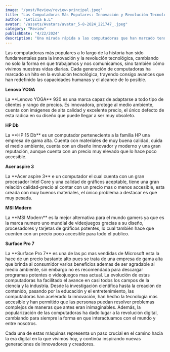 ```yaml
---
image: "/post/Review/review-principal.jpeg"
title: "Las Computadoras Más Populares: Innovación y Revolución Tecnológica"
author: "Leticia E.L"
avatar: "/assets/Avatars/avatar_5-8-2024_221747_.jpeg"
category: "Review"
publishDate: "4/22/2024"
description: "Una mirada rápida a las computadoras que han marcado tendencia y cambiado el mundo de la tecnología."
---
```


<Parrafo>

Las computadoras más populares a lo largo de la historia han sido fundamentales para la innovación y la revolución tecnológica, cambiando no solo la forma en que trabajamos y nos comunicamos, sino también cómo vivimos nuestras vidas diarias. Cada generación de computadoras ha marcado un hito en la evolución tecnológica, trayendo consigo avances que han redefinido las capacidades humanas y el alcance de lo posible.

</Parrafo>

<SubSeccion> **Lenovo YOGA**</SubSeccion>

<ImageMDX src="/post/Review/review1.jpg" alt="Review" width={800} height={400} />

<Parrafo>
  La **Lenovo YOGA** 920 es una marca capaz de adaptarse a todo tipo de clientes y rango de precios. Es innovadora, protege al
  medio ambiente, cuenta con imágenes de alta calidad y excelente precio, el único defecto de esta radica en su diseño que puede
  llegar a ser muy obsoleto.
</Parrafo>

<SubSeccion> **HP Db**</SubSeccion>
<ImageMDX src="/post/Review/review2.jpg" alt="Review" width={800} height={400} />

<Parrafo>
  La **HP 15 Db** es un computador perteneciente a la familia HP una empresa de gama alta. Cuenta con materiales de muy buena
  calidad, cuida el medio ambiente, cuenta con un diseño innovador y moderno y una gran reputación, aunque cuenta con un precio
  muy elevado que lo hace poco accesible.
</Parrafo>

<SubSeccion> **Acer aspire 3**</SubSeccion>

<ImageMDX src="/post/Review/review3.jpg" alt="Review" width={800} height={400} />

<Parrafo>
  La **Acer aspire 3** e un computador el cual cuenta con un gran procesador Intel Core y una calidad de gráficos aceptable, tiene
  una gran relación calidad-precio al contar con un precio mas o menos accesible, esta creada con muy buenos materiales, el único
  problema a destacar es que muy pesada.
</Parrafo>

<SubSeccion> **MSI Modern** </SubSeccion>

<ImageMDX src="/post/Review/reviwe4.jpg" alt="Review" width={800} height={400} />

<Parrafo>
  La **MSI Modern** es la mejor alternativa para el mundo gamers ya que es la marca numero uno mundial de videojuegos gracias a su
  diseño, procesadores y tarjetas de gráficos potentes, lo cual también hace que cuenten con un precio poco accesible para todo el
  publico.
</Parrafo>

<SubSeccion> **Surface Pro 7** </SubSeccion>

<ImageMDX src="/post/Review/review5.jpg" alt="Review" width={800} height={400} />

<Parrafo>
  La **Surface Pro 7** es una de las pc mas vendidas de Microsoft esta la hace de un precio bastante alto pues se trata de una
  empresa de gama alta que brinda al consumidor varios beneficios ademas de ser agradable al medio ambiente, sin embargo no es
  recomendada para descargar programas potentes o videojuegos mas actual.
</Parrafo>

<Parrafo>
La evolución de estas computadoras ha facilitado el avance en casi todos los campos de la ciencia y la industria. Desde la investigación científica hasta la creación de contenido, pasando por la educación y el entretenimiento, las computadoras han acelerado la innovación, han hecho la tecnología más accesible y han permitido que las personas puedan resolver problemas complejos de maneras que antes eran inimaginables. Además, la popularización de las computadoras ha dado lugar a la revolución digital, cambiando para siempre la forma en que interactuamos con el mundo y entre nosotros.

Cada una de estas máquinas representa un paso crucial en el camino hacia la era digital en la que vivimos hoy, y continúa inspirando nuevas generaciones de innovadores y creadores.

</Parrafo>
